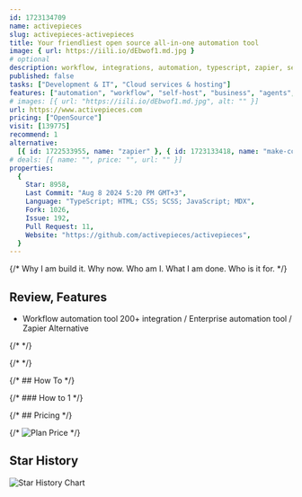 ```yaml
---
id: 1723134709
name: activepieces
slug: activepieces-activepieces
title: Your friendliest open source all-in-one automation tool
image: { url: https://iili.io/dEbwof1.md.jpg }
# optional
description: workflow, integrations, automation, typescript, zapier, self-hosted, tray, datasources, workflow-automation, low-code, no-code, business-automation, automation-tools, n8n, workato, powerautomate, llm, enterprise-automation,  ,
published: false
tasks: ["Development & IT", "Cloud services & hosting"]
features: ["automation", "workflow", "self-host", "business", "agents", "ai"]
# images: [{ url: "https://iili.io/dEbwof1.md.jpg", alt: "" }]
url: https://www.activepieces.com
pricing: ["OpenSource"]
visit: [139775]
recommend: 1
alternative:
  [{ id: 1722533955, name: "zapier" }, { id: 1723133418, name: "make-com" }]
# deals: [{ name: "", price: "", url: "" }]
properties:
  {
    Star: 8958,
    Last Commit: "Aug 8 2024 5:20 PM GMT+3",
    Language: "TypeScript; HTML; CSS; SCSS; JavaScript; MDX",
    Fork: 1026,
    Issue: 192,
    Pull Request: 11,
    Website: "https://github.com/activepieces/activepieces",
  }
---
```


{/* Why I am build it. Why now. Who am I. What I am done. Who is it for. */}

## Review, Features

- Workflow automation tool 200+ integration / Enterprise automation tool / Zapier Alternative

{/* <DetailYoutube videoId="" startTime={0} /> */}

{/* <Twitters ids=[] /> */}

{/* ## How To */}

{/* ### How to 1 */}

{/* ## Pricing */}

{/* <Img src="" alt="Plan Price" /> */}

## Star History

![Star History Chart](https://api.star-history.com/svg?repos=activepieces/activepieces)
